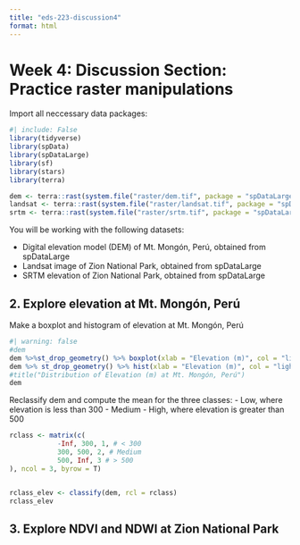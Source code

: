 ```yaml
---
title: "eds-223-discussion4"
format: html
---
```


# Week 4: Discussion Section: Practice raster manipulations

Import all neccessary data packages: 
```r
#| include: False
library(tidyverse)
library(spData)
library(spDataLarge)
library(sf)
library(stars)
library(terra)
```

```r
dem <- terra::rast(system.file("raster/dem.tif", package = "spDataLarge"))
landsat <- terra::rast(system.file("raster/landsat.tif", package = "spDataLarge"))
srtm <- terra::rast(system.file("raster/srtm.tif", package = "spDataLarge"))
```

You will be working with the following datasets:

- Digital elevation model (DEM) of Mt. Mongón, Perú, obtained from spDataLarge
- Landsat image of Zion National Park, obtained from spDataLarge
- SRTM elevation of Zion National Park, obtained from spDataLarge

## 2. Explore elevation at Mt. Mongón, Perú
Make a boxplot and histogram of elevation at Mt. Mongón, Perú
```r
#| warning: false
#dem
dem %>%st_drop_geometry() %>% boxplot(xlab = "Elevation (m)", col = "lightpink")
dem %>% st_drop_geometry() %>% hist(xlab = "Elevation (m)", col = "lightblue", bins = 40) 
#title("Distribution of Elevation (m) at Mt. Mongón, Perú")
dem
```


Reclassify dem and compute the mean for the three classes:
- Low, where elevation is less than 300
- Medium
- High, where elevation is greater than 500

```r
rclass <- matrix(c(
            -Inf, 300, 1, # < 300
            300, 500, 2, # Medium
            500, Inf, 3 # > 500
), ncol = 3, byrow = T)


rclass_elev <- classify(dem, rcl = rclass)
rclass_elev
```


## 3. Explore NDVI and NDWI at Zion National Park





